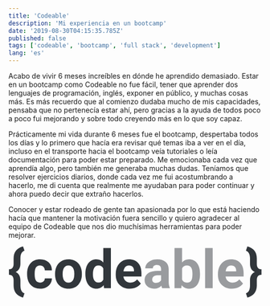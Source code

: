 ```yaml
---
title: 'Codeable'
description: 'Mi experiencia en un bootcamp'
date: '2019-08-30T04:15:35.785Z'
published: false
tags: ['codeable', 'bootcamp', 'full stack', 'development']
lang: 'es'
---
```


Acabo de vivir 6 meses increíbles en dónde he aprendido demasiado. Estar en un bootcamp como Codeable no fue fácil, tener que aprender dos lenguajes de programación, inglés, exponer en público, y muchas cosas más. Es más recuerdo que al comienzo dudaba mucho de mis capacidades, pensaba que no pertenecía estar ahí, pero gracias a la ayuda de todos poco a poco fui mejorando y sobre todo creyendo más en lo que soy capaz.

Prácticamente mi vida durante 6 meses fue el bootcamp, despertaba todos los días y lo primero que hacía era revisar qué temas iba a ver en el día, incluso en el transporte hacia el bootcamp veía tutoriales o leía documentación para poder estar preparado. Me emocionaba cada vez que aprendía algo, pero también me generaba muchas dudas. Teníamos que resolver ejercicios diarios, donde cada vez me fui acostumbrando a hacerlo, me di cuenta que realmente me ayudaban para poder continuar y ahora puedo decir que extraño hacerlos.

Conocer y estar rodeado de gente tan apasionada por lo que está haciendo hacía que mantener la motivación fuera sencillo y quiero agradecer al equipo de Codeable que nos dio muchísimas herramientas para poder mejorar.

<div style={{ margin: "50px 0" }}>
  <svg
    width="100%"
    height="68"
    viewBox="0 0 332 68"
    fill="none"
    xmlns="http://www.w3.org/2000/svg"
  >
    <path
      d="M19.1197 67.3602C10.8795 65.0484 6.75946 59.7266 6.75946 51.3949V44.5625C6.75946 39.7329 4.72231 37.3181 0.648026 37.3181V30.2109C4.63076 30.2109 6.6679 27.9335 6.75946 23.3785V16.0997C6.75946 11.8652 7.78947 8.44326 9.84951 5.83388C11.9095 3.22451 14.9996 1.33614 19.1197 0.168792L21.0424 5.69655C19.3028 6.33745 17.9866 7.45902 17.094 9.06127C16.2013 10.6406 15.732 12.838 15.6863 15.6534V22.8635C15.6863 28.0365 13.6377 31.6644 9.5405 33.7473C13.6377 35.8531 15.6863 39.504 15.6863 44.6998V51.9786C15.8007 57.3347 17.5861 60.6079 21.0424 61.7981L19.1197 67.3602ZM41.471 47.6869C43.3022 47.6869 44.79 47.1833 45.9344 46.1762C47.0789 45.1691 47.674 43.83 47.7198 42.1591H57.0243C57.0014 44.6769 56.3147 46.9888 54.9642 49.0946C53.6138 51.1775 51.7597 52.8026 49.4021 53.97C47.0674 55.1144 44.4809 55.6867 41.6427 55.6867C36.3324 55.6867 32.1436 54.0043 29.0765 50.6396C26.0093 47.252 24.4757 42.5826 24.4757 36.6314V35.979C24.4757 30.2567 25.9979 25.6903 29.0421 22.2798C32.0864 18.8693 36.2637 17.1641 41.574 17.1641C46.2205 17.1641 49.94 18.4916 52.7325 21.1468C55.5479 23.7791 56.9785 27.2926 57.0243 31.6873H47.7198C47.674 29.7646 47.0789 28.2081 45.9344 27.0179C44.79 25.8048 43.2793 25.1982 41.4023 25.1982C39.0905 25.1982 37.3395 26.0451 36.1493 27.7389C34.9819 29.4098 34.3982 32.1336 34.3982 35.9104V36.9404C34.3982 40.7629 34.9819 43.5096 36.1493 45.1805C37.3166 46.8514 39.0905 47.6869 41.471 47.6869ZM61.1443 36.082C61.1443 32.3969 61.8539 29.1123 63.273 26.2282C64.6922 23.3442 66.7293 21.1125 69.3845 19.5331C72.0625 17.9537 75.164 17.1641 78.6889 17.1641C83.7017 17.1641 87.7874 18.6976 90.9461 21.7648C94.1277 24.832 95.9017 28.9978 96.2679 34.2623L96.3366 36.803C96.3366 42.5025 94.7457 47.0803 91.5641 50.5366C88.3825 53.97 84.1137 55.6867 78.7576 55.6867C73.4015 55.6867 69.1212 53.97 65.9167 50.5366C62.7351 47.1032 61.1443 42.4338 61.1443 36.5284V36.082ZM71.0668 36.803C71.0668 40.328 71.7306 43.0289 73.0582 44.9058C74.3858 46.7599 76.2856 47.6869 78.7576 47.6869C81.161 47.6869 83.0379 46.7713 84.3884 44.9402C85.7388 43.0861 86.4141 40.1334 86.4141 36.082C86.4141 32.6258 85.7388 29.9477 84.3884 28.0479C83.0379 26.1481 81.1381 25.1982 78.6889 25.1982C76.2627 25.1982 74.3858 26.1481 73.0582 28.0479C71.7306 29.9248 71.0668 32.8432 71.0668 36.803ZM100.903 36.1507C100.903 30.3597 102.196 25.7475 104.783 22.3141C107.392 18.8808 110.951 17.1641 115.461 17.1641C119.077 17.1641 122.064 18.5145 124.422 21.2155V2.26316H134.378V55H125.417L124.937 51.0516C122.465 54.1417 119.283 55.6867 115.392 55.6867C111.02 55.6867 107.507 53.97 104.851 50.5366C102.219 47.0803 100.903 42.285 100.903 36.1507ZM110.825 36.8717C110.825 40.3509 111.432 43.0175 112.645 44.8715C113.858 46.7255 115.621 47.6525 117.933 47.6525C121 47.6525 123.163 46.3593 124.422 43.7728V29.1123C123.186 26.5258 121.046 25.2325 118.001 25.2325C113.217 25.2325 110.825 29.1123 110.825 36.8717ZM159.168 55.6867C153.72 55.6867 149.279 54.0158 145.846 50.6739C142.436 47.3321 140.73 42.8801 140.73 37.3181V36.3567C140.73 32.6258 141.451 29.2954 142.893 26.3655C144.335 23.4128 146.372 21.1468 149.005 19.5674C151.66 17.9652 154.681 17.1641 158.069 17.1641C163.15 17.1641 167.144 18.7663 170.051 21.9708C172.981 25.1753 174.446 29.7188 174.446 35.6014V39.6528H150.79C151.111 42.079 152.072 44.0246 153.674 45.4895C155.299 46.9544 157.348 47.6869 159.82 47.6869C163.642 47.6869 166.629 46.3021 168.781 43.5325L173.656 48.9916C172.169 51.0974 170.154 52.7454 167.614 53.9356C165.073 55.103 162.258 55.6867 159.168 55.6867ZM158.035 25.1982C156.066 25.1982 154.464 25.862 153.228 27.1896C152.015 28.5171 151.236 30.4169 150.893 32.889H164.695V32.0993C164.65 29.9019 164.054 28.2081 162.91 27.0179C161.765 25.8048 160.14 25.1982 158.035 25.1982ZM311.507 61.7981C314.986 60.5621 316.772 57.2431 316.863 51.8413V44.5625C316.863 39.3895 318.957 35.7959 323.146 33.7817C318.957 31.7674 316.863 28.1166 316.863 22.8292V15.6534C316.772 10.3202 314.986 7.00123 311.507 5.69655L313.43 0.168792C317.527 1.31325 320.605 3.19017 322.665 5.79955C324.726 8.38603 325.767 11.7851 325.79 15.9967V23.3785C325.881 27.9335 327.919 30.2109 331.901 30.2109V37.3181C327.827 37.3181 325.79 39.71 325.79 44.4938V51.9443C325.607 59.9555 321.487 65.0942 313.43 67.3602L311.507 61.7981Z"
      fill="#31363B"
    />
    <path
      d="M201.639 55C201.181 54.1073 200.849 52.9972 200.643 51.6696C198.24 54.3477 195.115 55.6867 191.27 55.6867C187.63 55.6867 184.609 54.6338 182.206 52.528C179.825 50.4221 178.635 47.767 178.635 44.5625C178.635 40.6255 180.088 37.6042 182.995 35.4984C185.925 33.3925 190.148 32.3282 195.664 32.3053H200.231V30.1766C200.231 28.4599 199.785 27.0866 198.892 26.0565C198.022 25.0265 196.637 24.5115 194.737 24.5115C193.067 24.5115 191.75 24.9121 190.789 25.7132C189.851 26.5143 189.381 27.613 189.381 29.0093H179.459C179.459 26.8577 180.123 24.8663 181.45 23.0352C182.778 21.204 184.655 19.7734 187.081 18.7434C189.507 17.6905 192.231 17.1641 195.252 17.1641C199.83 17.1641 203.458 18.32 206.136 20.6318C208.837 22.9207 210.188 26.1481 210.188 30.3139V46.4165C210.211 49.9415 210.703 52.6081 211.664 54.4163V55H201.639ZM193.433 48.0989C194.898 48.0989 196.248 47.7784 197.484 47.1375C198.72 46.4738 199.636 45.5925 200.231 44.4938V38.1077H196.523C191.556 38.1077 188.912 39.8244 188.592 43.2578L188.557 43.8415C188.557 45.0775 188.992 46.0961 189.862 46.8972C190.732 47.6983 191.922 48.0989 193.433 48.0989ZM251.285 36.7687C251.285 42.7199 250.015 47.3664 247.474 50.7083C244.934 54.0272 241.386 55.6867 236.831 55.6867C232.802 55.6867 229.586 54.1417 227.183 51.0516L226.737 55H217.81V2.26316H227.732V21.1811C230.021 18.5031 233.031 17.1641 236.762 17.1641C241.294 17.1641 244.842 18.835 247.406 22.1768C249.992 25.4958 251.285 30.1766 251.285 36.2194V36.7687ZM241.363 36.0477C241.363 32.2939 240.768 29.5586 239.578 27.8419C238.387 26.1023 236.613 25.2325 234.256 25.2325C231.097 25.2325 228.923 26.5258 227.732 29.1123V43.7728C228.945 46.3822 231.143 47.6869 234.324 47.6869C237.529 47.6869 239.635 46.1075 240.642 42.9488C241.123 41.4381 241.363 39.1377 241.363 36.0477ZM267.903 55H257.946V2.26316H267.903V55ZM293.207 55.6867C287.759 55.6867 283.319 54.0158 279.885 50.6739C276.475 47.3321 274.77 42.8801 274.77 37.3181V36.3567C274.77 32.6258 275.491 29.2954 276.933 26.3655C278.375 23.4128 280.412 21.1468 283.044 19.5674C285.699 17.9652 288.721 17.1641 292.108 17.1641C297.19 17.1641 301.184 18.7663 304.091 21.9708C307.021 25.1753 308.486 29.7188 308.486 35.6014V39.6528H284.83C285.15 42.079 286.111 44.0246 287.714 45.4895C289.339 46.9544 291.387 47.6869 293.859 47.6869C297.682 47.6869 300.669 46.3021 302.821 43.5325L307.696 48.9916C306.208 51.0974 304.194 52.7454 301.653 53.9356C299.112 55.103 296.297 55.6867 293.207 55.6867ZM292.074 25.1982C290.106 25.1982 288.503 25.862 287.267 27.1896C286.054 28.5171 285.276 30.4169 284.933 32.889H298.735V32.0993C298.689 29.9019 298.094 28.2081 296.949 27.0179C295.805 25.8048 294.18 25.1982 292.074 25.1982Z"
      fill="#999B9E"
    />
  </svg>
</div>
